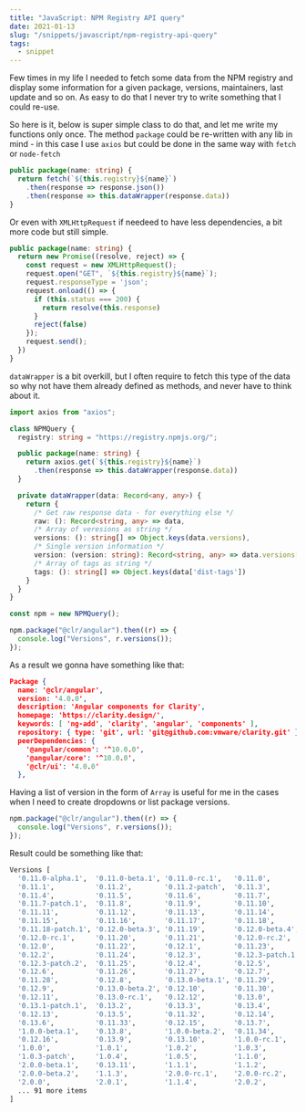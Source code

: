```yaml
---
title: "JavaScript: NPM Registry API query"
date: 2021-01-13
slug: "/snippets/javascript/npm-registry-api-query"
tags:
  - snippet
---
```


Few times in my life I needed to fetch some data from the NPM registry
and display some information for a given package, versions, maintainers, last update and so on.
As easy to do that I never try to write something that I could re-use.

So here is it, below is super simple class to do that, and let me write my functions only once. The
method `package` could be re-written with any lib in mind - in this case I use `axios` but could
be done in the same way with `fetch` or `node-fetch`

```ts
public package(name: string) {
  return fetch(`${this.registry}${name}`)
    .then(response => response.json())
    .then(response => this.dataWrapper(response.data))
}
```
Or even with `XMLHttpRequest` if needeed to have less dependencies, a bit more code but still simple.

```ts
public package(name: string) {
  return new Promise((resolve, reject) => {
    const request = new XMLHttpRequest();
    request.open("GET", `${this.registry}${name}`);
    request.responseType = 'json';
    request.onload(() => {
      if (this.status === 200) {
        return resolve(this.response)
      }
      reject(false)
    });
    request.send();
  })
}
```

`dataWrapper` is a bit overkill, but I often require to fetch this type of the data so why not have
them already defined as methods, and never have to think about it.

```ts
import axios from "axios";

class NPMQuery {
  registry: string = "https://registry.npmjs.org/";

  public package(name: string) {
    return axios.get(`${this.registry}${name}`)
      .then(response => this.dataWrapper(response.data))
  }

  private dataWrapper(data: Record<any, any>) {
    return {
      /* Get raw response data - for everything else */
      raw: (): Record<string, any> => data,
      /* Array of veresions as string */
      versions: (): string[] => Object.keys(data.versions),
      /* Single version information */
      version: (version: string): Record<string, any> => data.versions[version],
      /* Array of tags as string */
      tags: (): string[] => Object.keys(data['dist-tags'])
    }
  }
}

const npm = new NPMQuery();

npm.package("@clr/angular").then((r) => {
  console.log("Versions", r.versions());
});
```

As a result we gonna have something  like that:

```json
Package {
  name: '@clr/angular',
  version: '4.0.0',
  description: 'Angular components for Clarity',
  homepage: 'https://clarity.design/',
  keywords: [ 'ng-add', 'clarity', 'angular', 'components' ],
  repository: { type: 'git', url: 'git@github.com:vmware/clarity.git' },
  peerDependencies: {
    '@angular/common': '^10.0.0',
    '@angular/core': '^10.0.0',
    '@clr/ui': '4.0.0'
  },
```

Having a list of version in the form of `Array` is useful for me in the cases when I need to create
dropdowns or list package versions.

```ts
npm.package("@clr/angular").then((r) => {
  console.log("Versions", r.versions());
});
```

Result could be something like that:

```bash
Versions [
  '0.11.0-alpha.1',  '0.11.0-beta.1', '0.11.0-rc.1',   '0.11.0',
  '0.11.1',          '0.11.2',        '0.11.2-patch',  '0.11.3',
  '0.11.4',          '0.11.5',        '0.11.6',        '0.11.7',
  '0.11.7-patch.1',  '0.11.8',        '0.11.9',        '0.11.10',
  '0.11.11',         '0.11.12',       '0.11.13',       '0.11.14',
  '0.11.15',         '0.11.16',       '0.11.17',       '0.11.18',
  '0.11.18-patch.1', '0.12.0-beta.3', '0.11.19',       '0.12.0-beta.4',
  '0.12.0-rc.1',     '0.11.20',       '0.11.21',       '0.12.0-rc.2',
  '0.12.0',          '0.11.22',       '0.12.1',        '0.11.23',
  '0.12.2',          '0.11.24',       '0.12.3',        '0.12.3-patch.1',
  '0.12.3-patch.2',  '0.11.25',       '0.12.4',        '0.12.5',
  '0.12.6',          '0.11.26',       '0.11.27',       '0.12.7',
  '0.11.28',         '0.12.8',        '0.13.0-beta.1', '0.11.29',
  '0.12.9',          '0.13.0-beta.2', '0.12.10',       '0.11.30',
  '0.12.11',         '0.13.0-rc.1',   '0.12.12',       '0.13.0',
  '0.13.1-patch.1',  '0.13.2',        '0.13.3',        '0.13.4',
  '0.12.13',         '0.13.5',        '0.11.32',       '0.12.14',
  '0.13.6',          '0.11.33',       '0.12.15',       '0.13.7',
  '1.0.0-beta.1',    '0.13.8',        '1.0.0-beta.2',  '0.11.34',
  '0.12.16',         '0.13.9',        '0.13.10',       '1.0.0-rc.1',
  '1.0.0',           '1.0.1',         '1.0.2',         '1.0.3',
  '1.0.3-patch',     '1.0.4',         '1.0.5',         '1.1.0',
  '2.0.0-beta.1',    '0.13.11',       '1.1.1',         '1.1.2',
  '2.0.0-beta.2',    '1.1.3',         '2.0.0-rc.1',    '2.0.0-rc.2',
  '2.0.0',           '2.0.1',         '1.1.4',         '2.0.2',
  ... 91 more items
]
```